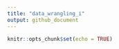```yaml
---
title: "data_wrangling_i"
output: github_document
---
```


```r
knitr::opts_chunk$set(echo = TRUE)
```

